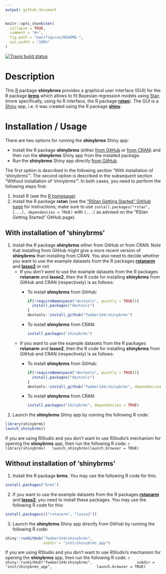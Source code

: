 ```yaml
---
output: github_document
---
```


```r
knitr::opts_chunk$set(
  collapse = TRUE,
  comment = "#>",
  fig.path = "man/figures/README-",
  out.width = "100%"
)
```

<!-- badges: start -->
  [![Travis build status](https://travis-ci.org/fweber144/shinybrms.svg?branch=master)](https://travis-ci.org/fweber144/shinybrms)
<!-- badges: end -->

# Description

This [R](https://www.R-project.org/) package **shinybrms** provides a graphical user interface (GUI) for the R package [**brms**](https://CRAN.R-project.org/package=brms) which allows to fit Bayesian regression models using [Stan](https://mc-stan.org/) (more specifically, using its R interface, the R package [**rstan**](https://CRAN.R-project.org/package=rstan)). The GUI is a [Shiny](https://shiny.rstudio.com/) app, i.e. it was created using the R package [**shiny**](https://CRAN.R-project.org/package=shiny).

# Installation / Usage

There are two options for running the **shinybrms** Shiny app:

* Install the R package **shinybrms** (either  [from GitHub](https://github.com/fweber144/shinybrms) or [from CRAN](https://CRAN.R-project.org/package=shinybrms)) and then run the **shinybrms** Shiny app from the installed package.
* Run the **shinybrms** Shiny app directly [from GitHub](https://github.com/fweber144/shinybrms/tree/master/inst/shinybrms_app).

The first option is described in the following section "With installation of 'shinybrms'". The second option is described in the subsequent section "Without installation of 'shinybrms'". In both cases, you need to perform the following steps first:

1. Install R (see the [R homepage](https://www.R-project.org/)).
2. Install the R package **rstan** (see the ["RStan Getting Started" GitHub page](https://github.com/stan-dev/rstan/wiki/RStan-Getting-Started) for instructions; make sure to use `install.packages("rstan", [...], dependencies = TRUE)` with `[...]` as advised on the "RStan Getting Started" GitHub page).

## With installation of 'shinybrms'

1. Install the R package **shinybrms** either from GitHub or from CRAN. Note that installing from GitHub might give a more recent version of **shinybrms** than installing from CRAN. You also need to decide whether you want to use the example datasets from the R packages [**rstanarm**](https://CRAN.R-project.org/package=rstanarm) and [**lasso2**](https://CRAN.R-project.org/package=lasso2) or not.
    + If you *don't want* to use the example datasets from the R packages **rstanarm** and **lasso2**, then the R code for installing **shinybrms** from GitHub and CRAN (respectively) is as follows:
      * To install **shinybrms** from GitHub:
        ```r
        if(!requireNamespace("devtools", quietly = TRUE)){
          install.packages("devtools")
        }
        devtools::install_github("fweber144/shinybrms")
        ```
      * To install **shinybrms** from CRAN:
        ```r
        install.packages("shinybrms")
        ```
    + If you *want* to use the example datasets from the R packages **rstanarm** and **lasso2**, then the R code for installing **shinybrms** from GitHub and CRAN (respectively) is as follows:
      * To install **shinybrms** from GitHub:
        ```r
        if(!requireNamespace("devtools", quietly = TRUE)){
          install.packages("devtools")
        }
        devtools::install_github("fweber144/shinybrms", dependencies = TRUE)
        ```
      * To install **shinybrms** from CRAN:
        ```r
        install.packages("shinybrms", dependencies = TRUE)
        ```
2. Launch the **shinybrms** Shiny app by running the following R code:
  ```r
  library(shinybrms)
  launch_shinybrms()
  ```
  If you are using RStudio and you don't want to use RStudio's mechanism for opening the **shinybrms** app, then run the following R code:
  ```r
  library(shinybrms)
  launch_shinybrms(launch.browser = TRUE)
  ```

## Without installation of 'shinybrms'

1. Install the R package **brms**. You may use the following R code for this:
  ```r
  install.packages("brms")
  ```
2. If you want to use the example datasets from the R packages [**rstanarm**](https://CRAN.R-project.org/package=rstanarm) and [**lasso2**](https://CRAN.R-project.org/package=lasso2), you need to install these packages. You may use the following R code for this:
  ```r
  install.packages(c("rstanarm", "lasso2"))
  ```
3. Launch the **shinybrms** Shiny app directly from GitHub by running the following R code:
  ```r
  shiny::runGitHub("fweber144/shinybrms",
                   subdir = "inst/shinybrms_app")
  ```
  If you are using RStudio and you don't want to use RStudio's mechanism for opening the **shinybrms** app, then run the following R code:
  ```r
  shiny::runGitHub("fweber144/shinybrms",
                   subdir = "inst/shinybrms_app",
                   launch.browser = TRUE)
  ```
